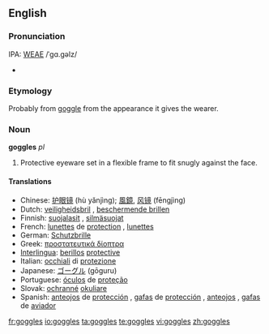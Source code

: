 ==English==

===Pronunciation===
IPA: [[WEAE]] /ˈgɑ.gəlz/
*{{audio|en-us-goggles.ogg|Audio (US)}}

===Etymology===
Probably from [[goggle]] from the appearance it gives the wearer.

===Noun===
'''goggles''' ''pl''

# Protective eyeware set in a flexible frame to fit snugly against the face.

====Translations====
*Chinese: [[护眼镜]] (hù yǎnjìng); [[風鏡]], [[风镜]] (fēngjìng)
*Dutch: [[veiligheidsbril]] {{m}}, [[beschermende brillen]] {{m|p}}
*Finnish: [[suojalasit]] {{p}}, [[silmäsuojat]] {{p}}
*French: [[lunettes]] de [[protection]] {{f|p}}, [[lunettes]] {{f|p}}
*German: [[Schutzbrille]] {{f}}
*Greek: [[προστατευτικά δίοπτρα]] {{p}}
*[[Interlingua]]: [[berillos]] [[protective]]
*Italian: [[occhiali]] di [[protezione]] {{m|p}}
*Japanese: [[ゴーグル]] (gōguru)
*Portuguese: [[óculos]] de [[proteção]] {{m|p}}
*Slovak: [[ochranné]] [[okuliare]] {{m|p}}
*Spanish: [[anteojos]] de [[protección]] {{m|p}}, [[gafas]] de [[protección]] {{f|p}}, [[anteojos]] {{m|p}}, [[gafas]] de [[aviador]] {{m|p}}

[[fr:goggles]]
[[io:goggles]]
[[ta:goggles]]
[[te:goggles]]
[[vi:goggles]]
[[zh:goggles]]